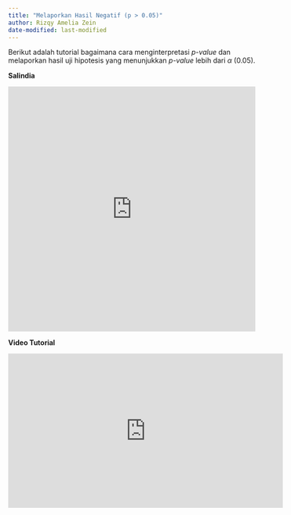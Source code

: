 ```yaml
---
title: "Melaporkan Hasil Negatif (p > 0.05)"
author: Rizqy Amelia Zein
date-modified: last-modified
---
```


Berikut adalah tutorial bagaimana cara menginterpretasi *p-value* dan melaporkan hasil uji hipotesis yang menunjukkan *p-value* lebih dari *α* (0.05).

**Salindia**

<iframe width="100%" height="500" src="https://hackmd.io/@ameliazein/hasil-negatif/" frameborder="0"></iframe>

**Video Tutorial**

<iframe width="560" height="315" src="https://www.youtube.com/embed/brDKVshvzl0" frameborder="0" allow="accelerometer; autoplay; encrypted-media; gyroscope; picture-in-picture" allowfullscreen></iframe>